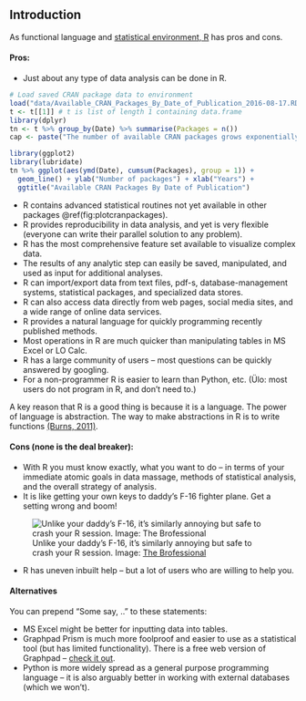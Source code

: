 Introduction
------------

As functional language and [statistical environment, R](https://www.r-project.org/about.html) has pros and cons.    

#### Pros:

+ Just about any type of data analysis can be done in R. 

```r
# Load saved CRAN package data to environment
load("data/Available_CRAN_Packages_By_Date_of_Publication_2016-08-17.RData")
t <- t[[1]] # t is list of length 1 containing data.frame
library(dplyr)
tn <- t %>% group_by(Date) %>% summarise(Packages = n())
cap <- paste("The number of available CRAN packages grows exponentially, featuring", length(unique(t$Package)), "available packages as of", t$Date[1],".")
```

```r
library(ggplot2)
library(lubridate)
tn %>% ggplot(aes(ymd(Date), cumsum(Packages), group = 1)) + 
  geom_line() + ylab("Number of packages") + xlab("Years") + 
  ggtitle("Available CRAN Packages By Date of Publication")
```



+ R contains advanced statistical routines not yet available in other packages \@ref(fig:plotcranpackages).  
+ R provides reproducibility in data analysis, and yet is very flexible (everyone can write their parallel solution to any problem). 
+ R has the most comprehensive feature set available to visualize complex data. 
+ The results of any analytic step can easily be saved, manipulated, and used as input for additional analyses. 
+ R can import/export data from text files, pdf-s, database-management systems, statistical packages, and specialized data stores. 
+ R can also access data directly from web pages, social media sites, and a wide range of online data services.  
+ R provides a natural language for quickly programming recently published methods.  
+ Most operations in R are much quicker than manipulating tables in MS Excel or LO Calc. 
+ R has a large community of users -- most questions can be quickly answered by googling.  
+ For a non-programmer R is easier to learn than Python, etc. (Ülo: most users do not program in R, and don't need to.)  

A key reason that R is a good thing is because it is a language. The power of language is abstraction. The way to make abstractions in R is to write functions [(Burns, 2011)](http://www.burns-stat.com/pages/Tutor/R_inferno.pdf).

#### Cons (none is the deal breaker):

+ With R you must know exactly, what you want to do – in terms of your immediate atomic goals in data massage, methods of statistical analysis, and the overall strategy of analysis. 
+ It is like getting your own keys to daddy's F-16 fighter plane. Get a setting wrong and boom!

![Unlike your daddy's F-16, it's similarly annoying but safe to crash your R session. Image: [The Brofessional](http://www.thebrofessional.net/guy-builds-incredible-working-replica-dutch-f-16-military-fighter-jet-scratch/)](http://nkpzz1l56ai473pu632f0nui.wpengine.netdna-cdn.com/wp-content/uploads/2015/01/amazing-model-airplane-remote-control-replica-of-dutch-orange-f-16-fighter-jet-672x377.jpg)

+ R has uneven inbuilt help – but a lot of users who are willing to help you.

#### Alternatives
You can prepend "Some say, .." to these statements:

+ MS Excel might be better for inputting data into tables.
+ Graphpad Prism is much more foolproof and easier to use as a statistical tool (but has limited functionality). There is a free web version of Graphpad – [check it out](http://www.graphpad.com/quickcalcs/).  
+ Python is more widely spread as a general purpose programming language -- it is also arguably better in working with external databases (which we won't). 

